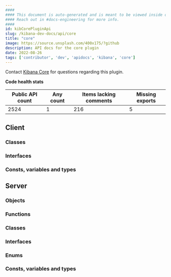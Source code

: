 ```yaml
---
####
#### This document is auto-generated and is meant to be viewed inside our experimental, new docs system.
#### Reach out in #docs-engineering for more info.
####
id: kibCorePluginApi
slug: /kibana-dev-docs/api/core
title: "core"
image: https://source.unsplash.com/400x175/?github
description: API docs for the core plugin
date: 2022-08-26
tags: ['contributor', 'dev', 'apidocs', 'kibana', 'core']
---
```




Contact [Kibana Core](https://github.com/orgs/elastic/teams/kibana-core) for questions regarding this plugin.

**Code health stats**

| Public API count  | Any count | Items lacking comments | Missing exports |
|-------------------|-----------|------------------------|-----------------|
| 2524 | 1 | 216 | 5 |

## Client

### Classes
<DocDefinitionList data={coreObj.client.classes}/>

### Interfaces
<DocDefinitionList data={coreObj.client.interfaces}/>

### Consts, variables and types
<DocDefinitionList data={coreObj.client.misc}/>

## Server

### Objects
<DocDefinitionList data={coreObj.server.objects}/>

### Functions
<DocDefinitionList data={coreObj.server.functions}/>

### Classes
<DocDefinitionList data={coreObj.server.classes}/>

### Interfaces
<DocDefinitionList data={coreObj.server.interfaces}/>

### Enums
<DocDefinitionList data={coreObj.server.enums}/>

### Consts, variables and types
<DocDefinitionList data={coreObj.server.misc}/>

